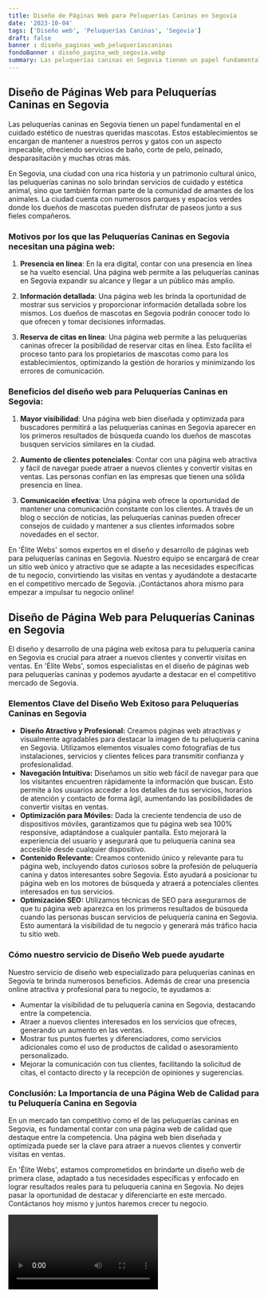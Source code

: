 ```yaml
---
title: Diseño de Páginas Web para Peluquerías Caninas en Segovia
date: '2023-10-04'
tags: ['Diseño web', 'Peluquerías Caninas', 'Segovia']
draft: false
banner : diseño_paginas_web_peluqueríascaninas
fondoBanner : diseño_pagina_web_segovia.webp
summary: Las peluquerías caninas en Segovia tienen un papel fundamental en el cuidado estético de nuestras queridas mascotas. Estos establecimientos se encargan de mantener a nuestros perros y gatos con un aspecto impecable, ofreciendo servicios de baño, corte de pelo, peinado, desparasitación y muchas otras más.
---
```


## Diseño de Páginas Web para Peluquerías Caninas en Segovia

Las peluquerías caninas en Segovia tienen un papel fundamental en el cuidado estético de nuestras queridas mascotas. Estos establecimientos se encargan de mantener a nuestros perros y gatos con un aspecto impecable, ofreciendo servicios de baño, corte de pelo, peinado, desparasitación y muchas otras más.

En Segovia, una ciudad con una rica historia y un patrimonio cultural único, las peluquerías caninas no solo brindan servicios de cuidado y estética animal, sino que también forman parte de la comunidad de amantes de los animales. La ciudad cuenta con numerosos parques y espacios verdes donde los dueños de mascotas pueden disfrutar de paseos junto a sus fieles compañeros.

### Motivos por los que las Peluquerías Caninas en Segovia necesitan una página web:

1. **Presencia en línea**: En la era digital, contar con una presencia en línea se ha vuelto esencial. Una página web permite a las peluquerías caninas en Segovia expandir su alcance y llegar a un público más amplio.

2. **Información detallada**: Una página web les brinda la oportunidad de mostrar sus servicios y proporcionar información detallada sobre los mismos. Los dueños de mascotas en Segovia podrán conocer todo lo que ofrecen y tomar decisiones informadas.

3. **Reserva de citas en línea**: Una página web permite a las peluquerías caninas ofrecer la posibilidad de reservar citas en línea. Esto facilita el proceso tanto para los propietarios de mascotas como para los establecimientos, optimizando la gestión de horarios y minimizando los errores de comunicación.

### Beneficios del diseño web para Peluquerías Caninas en Segovia:

1. **Mayor visibilidad**: Una página web bien diseñada y optimizada para buscadores permitirá a las peluquerías caninas en Segovia aparecer en los primeros resultados de búsqueda cuando los dueños de mascotas busquen servicios similares en la ciudad.

2. **Aumento de clientes potenciales**: Contar con una página web atractiva y fácil de navegar puede atraer a nuevos clientes y convertir visitas en ventas. Las personas confían en las empresas que tienen una sólida presencia en línea.

3. **Comunicación efectiva**: Una página web ofrece la oportunidad de mantener una comunicación constante con los clientes. A través de un blog o sección de noticias, las peluquerías caninas pueden ofrecer consejos de cuidado y mantener a sus clientes informados sobre novedades en el sector.

En 'Élite Webs' somos expertos en el diseño y desarrollo de páginas web para peluquerías caninas en Segovia. Nuestro equipo se encargará de crear un sitio web único y atractivo que se adapte a las necesidades específicas de tu negocio, convirtiendo las visitas en ventas y ayudándote a destacarte en el competitivo mercado de Segovia. ¡Contáctanos ahora mismo para empezar a impulsar tu negocio online!

<GifSeo />

<Cta />

## Diseño de Página Web para Peluquerías Caninas en Segovia

El diseño y desarrollo de una página web exitosa para tu peluquería canina en Segovia es crucial para atraer a nuevos clientes y convertir visitas en ventas. En 'Élite Webs', somos especialistas en el diseño de páginas web para peluquerías caninas y podemos ayudarte a destacar en el competitivo mercado de Segovia.

### Elementos Clave del Diseño Web Exitoso para Peluquerías Caninas en Segovia
- **Diseño Atractivo y Profesional:** Creamos páginas web atractivas y visualmente agradables para destacar la imagen de tu peluquería canina en Segovia. Utilizamos elementos visuales como fotografías de tus instalaciones, servicios y clientes felices para transmitir confianza y profesionalidad.
- **Navegación Intuitiva:** Diseñamos un sitio web fácil de navegar para que los visitantes encuentren rápidamente la información que buscan. Esto permite a los usuarios acceder a los detalles de tus servicios, horarios de atención y contacto de forma ágil, aumentando las posibilidades de convertir visitas en ventas.
- **Optimización para Móviles:** Dada la creciente tendencia de uso de dispositivos móviles, garantizamos que tu página web sea 100% responsive, adaptándose a cualquier pantalla. Esto mejorará la experiencia del usuario y asegurará que tu peluquería canina sea accesible desde cualquier dispositivo.
- **Contenido Relevante:** Creamos contenido único y relevante para tu página web, incluyendo datos curiosos sobre la profesión de peluquería canina y datos interesantes sobre Segovia. Esto ayudará a posicionar tu página web en los motores de búsqueda y atraerá a potenciales clientes interesados en tus servicios.
- **Optimización SEO:** Utilizamos técnicas de SEO para asegurarnos de que tu página web aparezca en los primeros resultados de búsqueda cuando las personas buscan servicios de peluquería canina en Segovia. Esto aumentará la visibilidad de tu negocio y generará más tráfico hacia tu sitio web.

### Cómo nuestro servicio de Diseño Web puede ayudarte
Nuestro servicio de diseño web especializado para peluquerías caninas en Segovia te brinda numerosos beneficios. Además de crear una presencia online atractiva y profesional para tu negocio, te ayudamos a:
- Aumentar la visibilidad de tu peluquería canina en Segovia, destacando entre la competencia.
- Atraer a nuevos clientes interesados en los servicios que ofreces, generando un aumento en las ventas.
- Mostrar tus puntos fuertes y diferenciadores, como servicios adicionales como el uso de productos de calidad o asesoramiento personalizado.
- Mejorar la comunicación con tus clientes, facilitando la solicitud de citas, el contacto directo y la recepción de opiniones y sugerencias.

### Conclusión: La Importancia de una Página Web de Calidad para tu Peluquería Canina en Segovia
En un mercado tan competitivo como el de las peluquerías caninas en Segovia, es fundamental contar con una página web de calidad que destaque entre la competencia. Una página web bien diseñada y optimizada puede ser la clave para atraer a nuevos clientes y convertir visitas en ventas.

En 'Élite Webs', estamos comprometidos en brindarte un diseño web de primera clase, adaptado a tus necesidades específicas y enfocado en lograr resultados reales para tu peluquería canina en Segovia. No dejes pasar la oportunidad de destacar y diferenciarte en este mercado. Contáctanos hoy mismo y juntos haremos crecer tu negocio.

<Video />

<CtaBot job='Peluquerías Caninas' city='Segovia'/>

<Gmaps query='Segovia+españa+maps' />